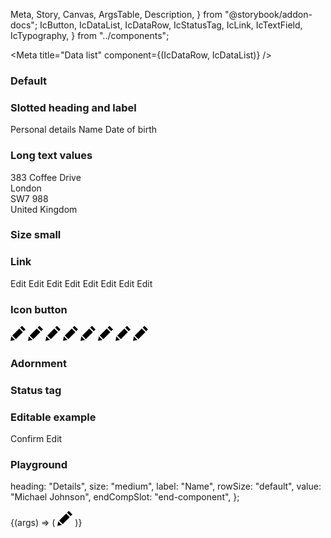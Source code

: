   Meta,
  Story,
  Canvas,
  ArgsTable,
  Description,
} from "@storybook/addon-docs";
  IcButton,
  IcDataList,
  IcDataRow,
  IcStatusTag,
  IcLink,
  IcTextField,
  IcTypography,
} from "../components";

<Meta title="Data list" component={(IcDataRow, IcDataList)} />

<Description markdown={readme} />

### Default

<Canvas>
  <Story name="Default">
    <IcDataList heading="Data">
      <IcDataRow label="Label" value="value" />
      <IcDataRow label="Label" value="value" />
      <IcDataRow label="Label" value="value" />
      <IcDataRow label="Label" value="value" />
      <IcDataRow label="Label" value="value" />
      <IcDataRow label="Label" value="value" />
      <IcDataRow label="Label" value="value" />
      <IcDataRow label="Label" value="value" />
    </IcDataList>
  </Story>
</Canvas>

### Slotted heading and label

<Canvas>
  <Story name="Slotted heading and label">
    <IcDataList>
      <IcTypography variant="h3" slot="heading">Personal details</IcTypography>
      <IcDataRow value="Michael Johnson">
        <IcTypography variant="subtitle-large" slot="label">Name</IcTypography>
      </IcDataRow>
      <IcDataRow value="16 October 1995">
        <IcTypography variant="subtitle-large" slot="label">Date of birth</IcTypography>
      </IcDataRow>
    </IcDataList>
  </Story>
</Canvas>

### Long text values

<Canvas>
  <Story name="Long text values">
    <IcDataList heading="Lorem ipsum dolor sit amet, consectetur adipiscing elit, sed do eiusmod tempor incididunt ut labore et dolore magna aliqua">
      <IcDataRow
        label="Lorem ipsum dolor sit amet, consectetur adipiscing elit"
        value="value"
      />
      <IcDataRow label="Label" value="value" />
      <IcDataRow label="Label" value="value" />
      <IcDataRow
        label="Label"
        value="Lorem ipsum dolor sit amet, consectetur adipiscing elit, sed do eiusmod tempor incididunt ut labore et dolore magna aliqua. Ut enim ad minim veniam, quis nostrud exercitation ullamco laboris nisi ut aliquip ex ea commodo consequat"
      />
      <IcDataRow label="Label" value="value" />
      <IcDataRow label="Label">
        <IcTypography variant="body" slot="value">
          383 Coffee Drive
          <br />
          London
          <br />
          SW7 988
          <br />
          United Kingdom
        </IcTypography>
      </IcDataRow>
      <IcDataRow label="Label" value="value" />
      <IcDataRow label="Label" value="value" />
    </IcDataList>
  </Story>
</Canvas>

### Size small

<Canvas>
  <Story name="Size small">
    <IcDataList heading="Data" size="small">
      <IcDataRow label="Label" value="value" />
      <IcDataRow label="Label" value="value" />
      <IcDataRow label="Label" value="value" />
      <IcDataRow label="Label" value="value" />
      <IcDataRow label="Label" value="value" />
      <IcDataRow label="Label" value="value" />
      <IcDataRow label="Label" value="value" />
      <IcDataRow label="Label" value="value" />
    </IcDataList>
  </Story>
</Canvas>

### Link

<Canvas>
  <Story name="Link">
    <IcDataList heading="Data">
      <IcDataRow label="Label" value="value">
        <IcLink href="/" slot="end-component">
          Edit
        </IcLink>
      </IcDataRow>
      <IcDataRow label="Label" value="value">
        <IcLink href="/" slot="end-component">
          Edit
        </IcLink>
      </IcDataRow>
      <IcDataRow label="Label" value="value">
        <IcLink href="/" slot="end-component">
          Edit
        </IcLink>
      </IcDataRow>
      <IcDataRow label="Label" value="value">
        <IcLink href="/" slot="end-component">
          Edit
        </IcLink>
      </IcDataRow>
      <IcDataRow label="Label" value="value">
        <IcLink href="/" slot="end-component">
          Edit
        </IcLink>
      </IcDataRow>
      <IcDataRow label="Label" value="value">
        <IcLink href="/" slot="end-component">
          Edit
        </IcLink>
      </IcDataRow>
      <IcDataRow label="Label" value="value">
        <IcLink href="/" slot="end-component">
          Edit
        </IcLink>
      </IcDataRow>
      <IcDataRow label="Label" value="value">
        <IcLink href="/" slot="end-component">
          Edit
        </IcLink>
      </IcDataRow>
    </IcDataList>
  </Story>
</Canvas>

### Icon button

<Canvas>
  <Story name="Icon button">
    <IcDataList heading="Data">
      <IcDataRow label="Label" value="value">
        <IcButton variant="icon" aria-label="Edit" slot="end-component">
          <svg
            xmlns="http://www.w3.org/2000/svg"
            width="24"
            height="24"
            viewBox="0 0 24 24"
          >
            <path d="M7.127 22.562l-7.127 1.438 1.438-7.128 5.689 5.69zm1.414-1.414l11.228-11.225-5.69-5.692-11.227 11.227 5.689 5.69zm9.768-21.148l-2.816 2.817 5.691 5.691 2.816-2.819-5.691-5.689z" />
          </svg>
        </IcButton>
      </IcDataRow>
      <IcDataRow label="Label" value="value">
        <IcButton variant="icon" aria-label="Edit" slot="end-component">
          <svg
            xmlns="http://www.w3.org/2000/svg"
            width="24"
            height="24"
            viewBox="0 0 24 24"
          >
            <path d="M7.127 22.562l-7.127 1.438 1.438-7.128 5.689 5.69zm1.414-1.414l11.228-11.225-5.69-5.692-11.227 11.227 5.689 5.69zm9.768-21.148l-2.816 2.817 5.691 5.691 2.816-2.819-5.691-5.689z" />
          </svg>
        </IcButton>
      </IcDataRow>
      <IcDataRow label="Label" value="value">
        <IcButton variant="icon" aria-label="Edit" slot="end-component">
          <svg
            xmlns="http://www.w3.org/2000/svg"
            width="24"
            height="24"
            viewBox="0 0 24 24"
          >
            <path d="M7.127 22.562l-7.127 1.438 1.438-7.128 5.689 5.69zm1.414-1.414l11.228-11.225-5.69-5.692-11.227 11.227 5.689 5.69zm9.768-21.148l-2.816 2.817 5.691 5.691 2.816-2.819-5.691-5.689z" />
          </svg>
        </IcButton>
      </IcDataRow>
      <IcDataRow label="Label" value="value">
        <IcButton variant="icon" aria-label="Edit" slot="end-component">
          <svg
            xmlns="http://www.w3.org/2000/svg"
            width="24"
            height="24"
            viewBox="0 0 24 24"
          >
            <path d="M7.127 22.562l-7.127 1.438 1.438-7.128 5.689 5.69zm1.414-1.414l11.228-11.225-5.69-5.692-11.227 11.227 5.689 5.69zm9.768-21.148l-2.816 2.817 5.691 5.691 2.816-2.819-5.691-5.689z" />
          </svg>
        </IcButton>
      </IcDataRow>
      <IcDataRow label="Label" value="value">
        <IcButton variant="icon" aria-label="Edit" slot="end-component">
          <svg
            xmlns="http://www.w3.org/2000/svg"
            width="24"
            height="24"
            viewBox="0 0 24 24"
          >
            <path d="M7.127 22.562l-7.127 1.438 1.438-7.128 5.689 5.69zm1.414-1.414l11.228-11.225-5.69-5.692-11.227 11.227 5.689 5.69zm9.768-21.148l-2.816 2.817 5.691 5.691 2.816-2.819-5.691-5.689z" />
          </svg>
        </IcButton>
      </IcDataRow>
      <IcDataRow label="Label" value="value">
        <IcButton variant="icon" aria-label="Edit" slot="end-component">
          <svg
            xmlns="http://www.w3.org/2000/svg"
            width="24"
            height="24"
            viewBox="0 0 24 24"
          >
            <path d="M7.127 22.562l-7.127 1.438 1.438-7.128 5.689 5.69zm1.414-1.414l11.228-11.225-5.69-5.692-11.227 11.227 5.689 5.69zm9.768-21.148l-2.816 2.817 5.691 5.691 2.816-2.819-5.691-5.689z" />
          </svg>
        </IcButton>
      </IcDataRow>
      <IcDataRow label="Label" value="value">
        <IcButton variant="icon" aria-label="Edit" slot="end-component">
          <svg
            xmlns="http://www.w3.org/2000/svg"
            width="24"
            height="24"
            viewBox="0 0 24 24"
          >
            <path d="M7.127 22.562l-7.127 1.438 1.438-7.128 5.689 5.69zm1.414-1.414l11.228-11.225-5.69-5.692-11.227 11.227 5.689 5.69zm9.768-21.148l-2.816 2.817 5.691 5.691 2.816-2.819-5.691-5.689z" />
          </svg>
        </IcButton>
      </IcDataRow>
      <IcDataRow label="Label" value="value">
        <IcButton variant="icon" aria-label="Edit" slot="end-component">
          <svg
            xmlns="http://www.w3.org/2000/svg"
            width="24"
            height="24"
            viewBox="0 0 24 24"
          >
            <path d="M7.127 22.562l-7.127 1.438 1.438-7.128 5.689 5.69zm1.414-1.414l11.228-11.225-5.69-5.692-11.227 11.227 5.689 5.69zm9.768-21.148l-2.816 2.817 5.691 5.691 2.816-2.819-5.691-5.689z" />
          </svg>
        </IcButton>
      </IcDataRow>
    </IcDataList>
  </Story>
</Canvas>

### Adornment

<Canvas>
  <Story name="Adornment">
    <IcDataList heading="Data">
      <IcDataRow label="Label" value="value">
        <IcStatusTag
          status="success"
          label="complete"
          variant="filled"
          slot="end-component"
        />
      </IcDataRow>
      <IcDataRow label="Label" value="value">
        <IcStatusTag
          status="success"
          label="complete"
          variant="filled"
          slot="end-component"
        />
      </IcDataRow>
      <IcDataRow label="Label" value="value">
        <IcStatusTag
          status="success"
          label="complete"
          variant="filled"
          slot="end-component"
        />
      </IcDataRow>
      <IcDataRow label="Label" value="value">
        <IcStatusTag
          status="success"
          label="complete"
          variant="filled"
          slot="end-component"
        />
      </IcDataRow>
      <IcDataRow label="Label" value="value">
        <IcStatusTag
          status="success"
          label="complete"
          variant="filled"
          slot="end-component"
        />
      </IcDataRow>
      <IcDataRow label="Label" value="value">
        <IcStatusTag
          status="success"
          label="complete"
          variant="filled"
          slot="end-component"
        />
      </IcDataRow>
      <IcDataRow label="Label" value="value">
        <IcStatusTag
          status="success"
          label="complete"
          variant="filled"
          slot="end-component"
        />
      </IcDataRow>
      <IcDataRow label="Label" value="value">
        <IcStatusTag
          status="success"
          label="complete"
          variant="filled"
          slot="end-component"
        />
      </IcDataRow>
    </IcDataList>
  </Story>
</Canvas>

### Status tag

<Canvas>
  <Story name="Status tag">
    <IcDataList heading="Data">
      <IcDataRow label="Label">
        <IcStatusTag
          status="success"
          label="approved"
          variant="filled"
          slot="value"
        />
      </IcDataRow>
      <IcDataRow label="Label">
        <IcStatusTag
          status="success"
          label="approved"
          variant="filled"
          slot="value"
        />
      </IcDataRow>
      <IcDataRow label="Label">
        <IcStatusTag
          status="success"
          label="approved"
          variant="filled"
          slot="value"
        />
      </IcDataRow>
      <IcDataRow label="Label">
        <IcStatusTag
          status="success"
          label="approved"
          variant="filled"
          slot="value"
        />
      </IcDataRow>
      <IcDataRow label="Label">
        <IcStatusTag
          status="success"
          label="approved"
          variant="filled"
          slot="value"
        />
      </IcDataRow>
      <IcDataRow label="Label">
        <IcStatusTag
          status="success"
          label="approved"
          variant="filled"
          slot="value"
        />
      </IcDataRow>
      <IcDataRow label="Label">
        <IcStatusTag
          status="success"
          label="approved"
          variant="filled"
          slot="value"
        />
      </IcDataRow>
      <IcDataRow label="Label">
        <IcStatusTag
          status="success"
          label="approved"
          variant="filled"
          slot="value"
        />
      </IcDataRow>
    </IcDataList>
  </Story>
</Canvas>

### Editable example

<Canvas>
  <Story name="Editable example">
    <IcDataList heading="Data">
      <IcDataRow label="Label">
        <IcTextField slot="value" label="label" value="value" readonly />
      </IcDataRow>
      <IcDataRow label="Label">
        <IcTextField slot="value" label="label" value="value" readonly />
      </IcDataRow>
      <IcDataRow label="Label">
        <IcTextField slot="value" label="label" value="value" readonly />
      </IcDataRow>
      <IcDataRow label="Label">
        <IcTextField slot="value" label="label" value="value" readonly />
      </IcDataRow>
      <IcDataRow label="Label">
        <IcTextField slot="value" label="label" value="value" readonly />
      </IcDataRow>
      <IcDataRow label="Label">
        <IcTextField slot="value" label="label" value="value" readonly />
      </IcDataRow>
      <IcDataRow label="Label">
        <IcTextField slot="value" label="label" value="value" readonly />
      </IcDataRow>
      <IcDataRow label="Label">
        <IcTextField slot="value" label="label" value="value" readonly />
      </IcDataRow>
    </IcDataList>
    <IcButton
      onclick="
          var textFields = document.querySelectorAll('ic-text-field');
          for (var i=0; i < textFields.length; i++) {
            textFields[i].setAttribute('readonly', '');
          }"
      style={{
        marginRight: "var(--ic-space-md)",
        marginTop: "var(--ic-space-lg)",
      }}
    >
      Confirm
    </IcButton>
    <IcButton
      onclick="
          var textFields = document.querySelectorAll('ic-text-field');
          for (var i=0; i < textFields.length; i++) {
            textFields[i].removeAttribute('readonly');
          }"
      variant="secondary"
      style={{ marginTop: "var(--ic-space-lg)" }}
    >
      Edit
    </IcButton>
  </Story>
</Canvas>

### Playground

  heading: "Details",
  size: "medium",
  label: "Name",
  rowSize: "default",
  value: "Michael Johnson",
  endCompSlot: "end-component",
};

<Canvas>
  <Story
    args={defaultArgs}
    parameters={{ loki: { skip: true } }}
    argTypes={{
      size: {
        options: ["medium", "small" ],
        control: {
          type: "inline-radio",
        },
      },
      rowSize: {
        options: ["medium", "small" ],
        control: {
          type: "inline-radio",
        },
      },
      endCompSlot: {
        options: ["end-component", ""],
        control: {
          type: "select",
        },
      },
    }}
    name="Playground"
  >
    {(args) => (
      <IcDataList heading={args.heading} size={args.size}>
        <IcDataRow
          label={args.label}
          value={args.value}
          size={args.rowSize}
        >
          <IcButton variant="icon" aria-label="Edit" slot={args.endCompSlot}>
            <svg
              xmlns="http://www.w3.org/2000/svg"
              width="24"
              height="24"
              viewBox="0 0 24 24"
            >
              <path
                d="M7.127 22.562l-7.127 1.438 1.438-7.128 5.689 5.69zm1.414-1.414l11.228-11.225-5.69-5.692-11.227 11.227 5.689 5.69zm9.768-21.148l-2.816 2.817 5.691 5.691 2.816-2.819-5.691-5.689z"
              />
            </svg>
          </IcButton>
        </IcDataRow>
        <IcDataRow label="Date of birth" value="16 October 1995" />
        <IcDataRow label="Telephone" value="07449 7654873" />
      </IcDataList>
    )}
  </Story>
</Canvas>